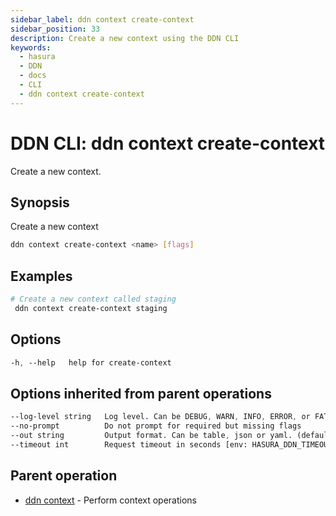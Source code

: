 ```yaml
---
sidebar_label: ddn context create-context
sidebar_position: 33
description: Create a new context using the DDN CLI
keywords:
  - hasura
  - DDN
  - docs
  - CLI
  - ddn context create-context
---
```


# DDN CLI: ddn context create-context

Create a new context.

## Synopsis

Create a new context

```bash
ddn context create-context <name> [flags]
```

## Examples

```bash
# Create a new context called staging
 ddn context create-context staging
```

## Options

```sass
-h, --help   help for create-context
```

## Options inherited from parent operations

```sass
--log-level string   Log level. Can be DEBUG, WARN, INFO, ERROR, or FATAL. (default "INFO")
--no-prompt          Do not prompt for required but missing flags
--out string         Output format. Can be table, json or yaml. (default "table")
--timeout int        Request timeout in seconds [env: HASURA_DDN_TIMEOUT] (default 100)
```

## Parent operation

- [ddn context](/cli/commands/ddn_context) - Perform context operations
